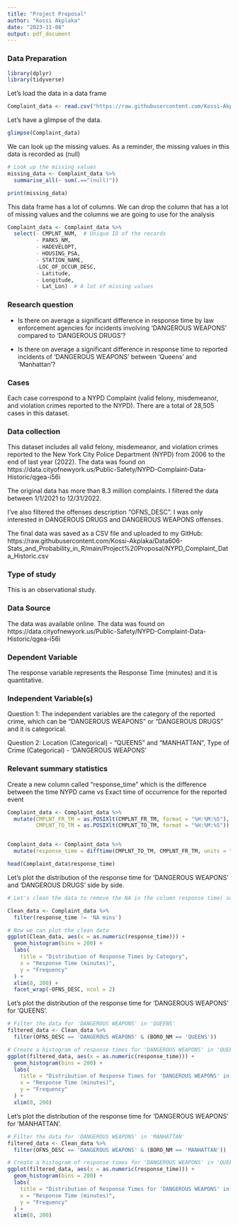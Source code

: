 ---
title: "Project Proposal"
author: "Kossi Akplaka"
date: "2023-11-08"
output: pdf_document
---



### Data Preparation

```{r setup, echo=TRUE, results='hide', warning=FALSE, message=FALSE}
library(dplyr)
library(tidyverse)
```

Let's load the data in a data frame

```{r load-data}
Complaint_data <- read.csv("https://raw.githubusercontent.com/Kossi-Akplaka/Data606-Stats_and_Probability_in_R/main/Project/NYPD_Complaint_Data_Historic.csv")

```


Let's have a glimpse of the data. 

```{r}
glimpse(Complaint_data)
```


We can look up the missing values. As a reminder, the missing values in this data is recorded as (null)

```{r}
# Look up the missing values
missing_data <- Complaint_data %>%
  summarise_all(~ sum(.=="(null)"))

print(missing_data)
```

This data frame has a lot of columns. We can drop the column that has a lot of missing values and the columns we are going to use for the analysis

```{r}

Complaint_data <- Complaint_data %>% 
  select(- CMPLNT_NUM,  # Unique ID of the records
         - PARKS_NM,
         - HADEVELOPT, 
         - HOUSING_PSA,
         - STATION_NAME, 
         -LOC_OF_OCCUR_DESC,
         - Latitude,
         - Longitude, 
         - Lat_Lon)  # A lot of missing values

```


### Research question 

- Is there on average a significant difference in response time by law enforcement agencies for incidents involving 'DANGEROUS WEAPONS' compared to 'DANGEROUS DRUGS'? 

- Is there on average a significant difference in response time to reported incidents of 'DANGEROUS WEAPONS' between 'Queens' and 'Manhattan'?

### Cases 

Each case correspond to a NYPD Complaint (valid felony, misdemeanor, and violation crimes reported to the NYPD). There are a total of 28,505 cases in this dataset. 



### Data collection 

This dataset includes all valid felony, misdemeanor, and violation crimes reported to the New York City Police Department (NYPD) from 2006 to the end of last year (2022). The data was found on  https://data.cityofnewyork.us/Public-Safety/NYPD-Complaint-Data-Historic/qgea-i56i


The original data has more than 8.3 million complaints. I filtered the data between 1/1/2021 to 12/31/2022.

I've also filtered the offenses description "OFNS_DESC". I was only interested in  DANGEROUS DRUGS and DANGEROUS WEAPONS offenses.

The final data was saved as a CSV file and uploaded to my GitHub: https://raw.githubusercontent.com/Kossi-Akplaka/Data606-Stats_and_Probability_in_R/main/Project%20Proposal/NYPD_Complaint_Data_Historic.csv




### Type of study 


This is an observational study.


### Data Source 

The data was available online. The data was found on  https://data.cityofnewyork.us/Public-Safety/NYPD-Complaint-Data-Historic/qgea-i56i


### Dependent Variable

The response variable represents the Response Time (minutes) and it is quantitative. 


### Independent Variable(s)

Question 1: The independent variables are the category of the reported crime, which can be "DANGEROUS WEAPONS" or "DANGEROUS DRUGS" and it is categorical. 

Question 2: Location (Categorical) - "QUEENS" and "MANHATTAN", Type of Crime (Categorical) - 'DANGEROUS WEAPONS' 


### Relevant summary statistics 

Create a new column called "response_time" which is the difference between the time NYPD came vs Exact time of occurrence for the reported event 

```{r}
Complaint_data <- Complaint_data %>%
  mutate(CMPLNT_FR_TM = as.POSIXlt(CMPLNT_FR_TM, format = "%H:%M:%S"),
         CMPLNT_TO_TM = as.POSIXlt(CMPLNT_TO_TM, format = "%H:%M:%S"))


Complaint_data <- Complaint_data %>%
  mutate(response_time = difftime(CMPLNT_TO_TM, CMPLNT_FR_TM, units = "mins"))

head(Complaint_data$response_time)
```

Let's plot the distribution of the response time for 'DANGEROUS WEAPONS' and 'DANGEROUS DRUGS' side by side.

```{r message=FALSE, warning=FALSE}

# Let's clean the data to remove the NA in the column response time( some of the rows in the data didn't have time)

Clean_data <- Complaint_data %>% 
  filter(response_time != 'NA mins')

# Now we can plot the clean data
ggplot(Clean_data, aes(x = as.numeric(response_time))) +
  geom_histogram(bins = 200) +
  labs(
    title = "Distribution of Response Times by Category",
    x = "Response Time (minutes)",
    y = "Frequency"
  ) +
  xlim(0, 200) +
  facet_wrap(~OFNS_DESC, ncol = 2)

```


Let's plot the distribution of the response time for 'DANGEROUS WEAPONS' for 'QUEENS'.

```{r warning=FALSE}

# Filter the data for 'DANGEROUS WEAPONS' in 'QUEENS'
filtered_data <- Clean_data %>%
  filter(OFNS_DESC == 'DANGEROUS WEAPONS' & (BORO_NM == 'QUEENS'))

# Create a histogram of response times for 'DANGEROUS WEAPONS' in 'QUEENS'
ggplot(filtered_data, aes(x = as.numeric(response_time))) +
  geom_histogram(bins = 200) +
  labs(
    title = "Distribution of Response Times for 'DANGEROUS WEAPONS' in QUEENS",
    x = "Response Time (minutes)",
    y = "Frequency"
  ) +
  xlim(0, 200)
```

Let's plot the distribution of the response time for 'DANGEROUS WEAPONS' for 'MANHATTAN'.

```{r warning=FALSE}
# Filter the data for 'DANGEROUS WEAPONS' in 'MANHATTAN'
filtered_data <- Clean_data %>%
  filter(OFNS_DESC == 'DANGEROUS WEAPONS' & (BORO_NM == 'MANHATTAN'))

# Create a histogram of response times for 'DANGEROUS WEAPONS' in 'QUEENS'
ggplot(filtered_data, aes(x = as.numeric(response_time))) +
  geom_histogram(bins = 200) +
  labs(
    title = "Distribution of Response Times for 'DANGEROUS WEAPONS' in MANHATTAN",
    x = "Response Time (minutes)",
    y = "Frequency"
  ) +
  xlim(0, 200)
```
